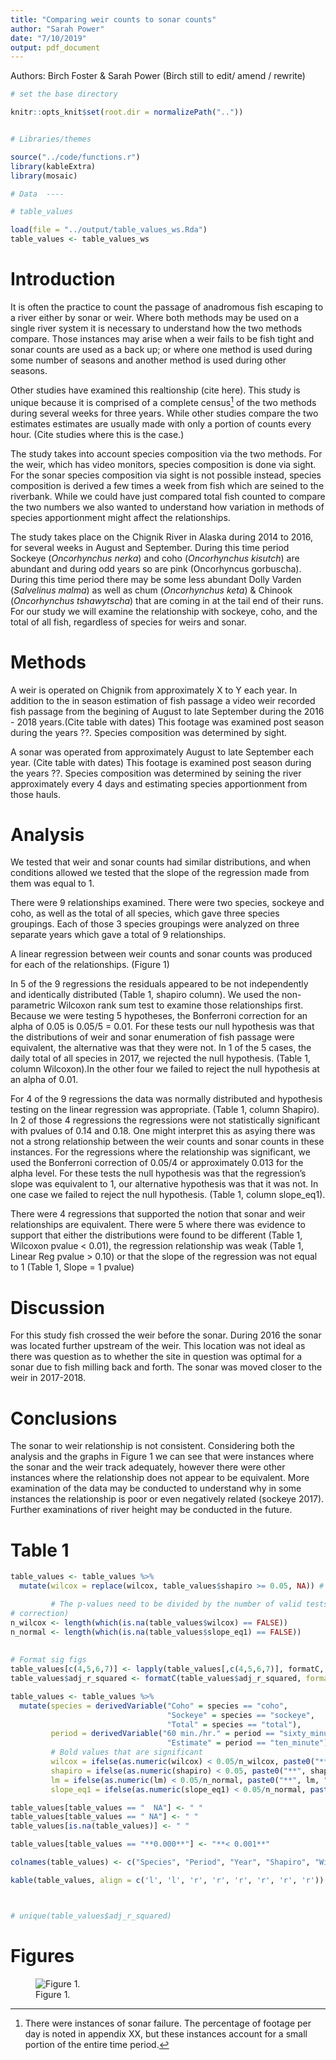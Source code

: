 ```yaml
---
title: "Comparing weir counts to sonar counts"
author: "Sarah Power"
date: "7/10/2019"
output: pdf_document
---
```


Authors: Birch Foster & Sarah Power (Birch still to edit/ amend / rewrite)

```r


# set the base directory

knitr::opts_knit$set(root.dir = normalizePath(".."))


# Libraries/themes

source("../code/functions.r")
library(kableExtra)
library(mosaic)

# Data  ----

# table_values

load(file = "../output/table_values_ws.Rda")
table_values <- table_values_ws
```


# Introduction

It is often the practice to count the passage of anadromous fish escaping to a river either by sonar or weir. Where both methods may be used on a single river system it is necessary to understand how the two methods compare. Those instances may arise when a weir fails to be fish tight and sonar counts are used as a back up; or where one method is used during some number of seasons and another method is used during other seasons.

Other studies have examined this realtionship (cite here). This study is unique because it is comprised of a complete census^[There were instances of sonar failure. The percentage of footage per day is noted in appendix XX, but these instances account for a small portion of the entire time period.] of the two methods during several weeks for three years. While other studies compare the two estimates estimates are usually made with only a portion of counts every hour. (Cite studies where this is the case.)

The study takes into account species composition via the two methods. For the weir, which has video monitors, species composition is done via sight. For the sonar species composition via sight is not possible instead, species composition is derived a few times a week from fish which are seined to the riverbank. While we could have just compared total fish counted to compare the two numbers we also wanted to understand how variation in methods of species apportionment might affect the relationships. 

The study takes place on the Chignik River in Alaska during 2014 to 2016, for several weeks in August and September. During this time period Sockeye (*Oncorhynchus nerka*) and coho (*Oncorhynchus kisutch*) are abundant and during odd years so are pink (Oncorhyncus gorbuscha). During this time period there may be some less abundant Dolly Varden (*Salvelinus malma*) as well as chum (*Oncorhynchus keta*) & Chinook (*Oncorhynchus tshawytscha*) that are coming in at the tail end of their runs. For our study we will examine the relationship with sockeye, coho, and the total of all fish, regardless of species for weirs and sonar.

# Methods

A weir is operated on Chignik from approximately X to Y each year. In addition to the in season estimation of fish passage a video weir recorded fish passage from the begining of August to late September during the 2016 - 2018 years.(Cite table with dates) This footage was examined post season during the years ??. Species composition was determined by sight. 

A sonar was operated from approximately August to late September each year. (Cite table with dates) This footage is examined post season during the years ??. Species composition was determined by seining the river approximately every 4 days and estimating species apportionment from those hauls.

# Analysis
We tested that weir and sonar counts had similar distributions, and when conditions allowed we tested that the slope of the regression made from them was equal to 1. 

There were 9 relationships examined. There were two species, sockeye and coho, as well as the total of all species, which gave three species groupings. Each of those 3 species groupings were analyzed on three separate years which gave a total of 9 relationships.

A linear regression between  weir counts and sonar counts was produced for each of the relationships. (Figure 1) 

In 5 of the 9 regressions the residuals appeared to be not independently and identically distributed (Table 1, shapiro column). We used the non-parametric Wilcoxon rank sum test to examine those relationships first. Because we were testing 5 hypotheses, the Bonferroni correction for an alpha of 0.05 is 0.05/5 = 0.01.
For these tests our null hypothesis was that the distributions of weir and sonar enumeration of fish passage were equivalent, the alternative was that they were not. In 1 of the 5 cases, the daily total of all species in 2017, we rejected the null hypothesis. (Table 1, column Wilcoxon).In the other four we failed to reject the null hypothesis at an alpha of 0.01.

For 4 of the 9 regressions the data was normally distributed and hypothesis testing on the linear regression was appropriate. (Table 1, column Shapiro). In 2 of those 4 regressions the regressions were not statistically significant with pvalues of 0.14 and 0.18. One might interpret this as asying there was not a strong relationship between the weir counts and sonar counts in these instances. For the regressions where the relationship was significant, we used the Bonferroni correction of 0.05/4 or approximately 0.013 for the alpha level. For these tests the null hypothesis was that the regression's slope was equivalent to 1, our alternative hypothesis was that it was not. In one case we failed to reject the null hypothesis. (Table 1, column slope_eq1).

There were 4 regressions that supported the notion that sonar and weir relationships are equivalent. There were 5 where there was evidence to support that either the distributions were found to be different (Table 1, Wilcoxon pvalue < 0.01), the regression relationship was weak (Table 1, Linear Reg pvalue > 0.10) or that the slope of the regression was not equal to 1 (Table 1, Slope = 1 pvalue)

# Discussion

For this study fish crossed the weir before the sonar. During 2016 the sonar was located further upstream of the weir. This location was not ideal as there was question as to whether the site in question was optimal for a sonar due to fish milling back and forth. The sonar was moved closer to the weir in 2017-2018.

# Conclusions

The sonar to weir relationship is not consistent. Considering both the analysis and the graphs in Figure 1 we can see that were instances where the sonar and the weir track adequately, however there were other instances where the relationship does not appear to be equivalent.
More examination of the data may be conducted to understand why in some instances the relationship is poor or even negatively related (sockeye 2017). Further examinations of river height may be conducted in the future.


# Table 1

```r

table_values <- table_values %>%
  mutate(wilcox = replace(wilcox, table_values$shapiro >= 0.05, NA)) # pvalues on normally distributed so we won't report wilcox value

         # The p-values need to be divided by the number of valid tests (Bonferroni
# correction)
n_wilcox <- length(which(is.na(table_values$wilcox) == FALSE))
n_normal <- length(which(is.na(table_values$slope_eq1) == FALSE))        
         
         
# Format sig figs
table_values[c(4,5,6,7)] <- lapply(table_values[,c(4,5,6,7)], formatC,  format="f", digits = 3)
table_values$adj_r_squared <- formatC(table_values$adj_r_squared, format="f", digits = 2)

table_values <- table_values %>%
  mutate(species = derivedVariable("Coho" = species == "coho",
                                   "Sockeye" = species == "sockeye",
                                   "Total" = species == "total"),
         period = derivedVariable("60 min./hr." = period == "sixty_minute",
                                   "Estimate" = period == "ten_minute"),
         # Bold values that are significant
         wilcox = ifelse(as.numeric(wilcox) < 0.05/n_wilcox, paste0("**", wilcox, "**"), wilcox),
         shapiro = ifelse(as.numeric(shapiro) < 0.05, paste0("**", shapiro, "**"), shapiro),
         lm = ifelse(as.numeric(lm) < 0.05/n_normal, paste0("**", lm, "**"), lm),
         slope_eq1 = ifelse(as.numeric(slope_eq1) < 0.05/n_normal, paste0("**", slope_eq1, "**"), slope_eq1))

table_values[table_values == "  NA"] <- " "
table_values[table_values == " NA"] <- " "
table_values[is.na(table_values)] <- " "

table_values[table_values == "**0.000**"] <- "**< 0.001**"

colnames(table_values) <- c("Species", "Period", "Year", "Shapiro", "Wilcoxon", "Linear Reg", "Slope = 1", "Adj $R^2$")

kable(table_values, align = c('l', 'l', 'r', 'r', 'r', 'r', 'r', 'r'))



# unique(table_values$adj_r_squared)
```
\pagebreak
# Figures

<p>
![Figure 1.](../figures/weir60sonar60graphs.png)
</p>

